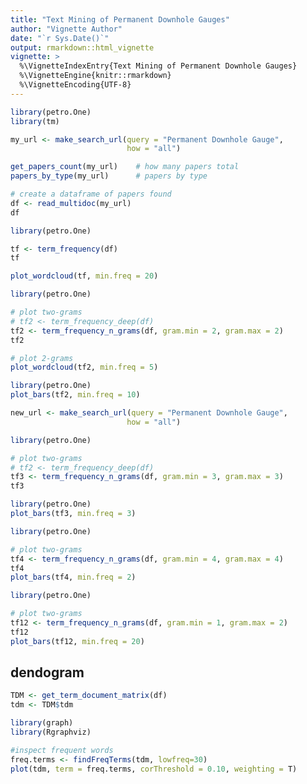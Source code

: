 ```yaml
---
title: "Text Mining of Permanent Downhole Gauges"
author: "Vignette Author"
date: "`r Sys.Date()`"
output: rmarkdown::html_vignette
vignette: >
  %\VignetteIndexEntry{Text Mining of Permanent Downhole Gauges}
  %\VignetteEngine{knitr::rmarkdown}
  %\VignetteEncoding{UTF-8}
---
```


```r
library(petro.One)
library(tm)

my_url <- make_search_url(query = "Permanent Downhole Gauge", 
                          how = "all")        

get_papers_count(my_url)    # how many papers total
papers_by_type(my_url)      # papers by type

# create a dataframe of papers found
df <- read_multidoc(my_url)
df
```

```r
library(petro.One)

tf <- term_frequency(df)
tf
```

```r
plot_wordcloud(tf, min.freq = 20)
```


```r
library(petro.One)

# plot two-grams
# tf2 <- term_frequency_deep(df)
tf2 <- term_frequency_n_grams(df, gram.min = 2, gram.max = 2)
tf2
```

```r
# plot 2-grams
plot_wordcloud(tf2, min.freq = 5)
```

```r
library(petro.One)
plot_bars(tf2, min.freq = 10)
```

```r
new_url <- make_search_url(query = "Permanent Downhole Gauge", 
                          how = "all") 
```


```r
library(petro.One)

# plot two-grams
# tf2 <- term_frequency_deep(df)
tf3 <- term_frequency_n_grams(df, gram.min = 3, gram.max = 3)
tf3
```



```r
library(petro.One)
plot_bars(tf3, min.freq = 3)
```



```r
library(petro.One)

# plot two-grams
tf4 <- term_frequency_n_grams(df, gram.min = 4, gram.max = 4)
tf4
plot_bars(tf4, min.freq = 2)
```



```r
library(petro.One)

# plot two-grams
tf12 <- term_frequency_n_grams(df, gram.min = 1, gram.max = 2)
tf12
plot_bars(tf12, min.freq = 20)
```


## dendogram

```r
TDM <- get_term_document_matrix(df)
tdm <- TDM$tdm
```


```r
library(graph)
library(Rgraphviz)

#inspect frequent words
freq.terms <- findFreqTerms(tdm, lowfreq=30)
plot(tdm, term = freq.terms, corThreshold = 0.10, weighting = T)
```


